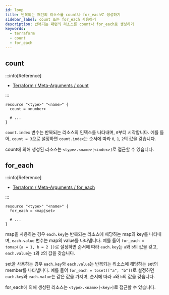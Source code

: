 ```yaml
---
id: loop
title: 반복되는 패턴의 리소스를 count나 for_each로 생성하기
sidebar_label: count 또는 for_each 사용하기
description: 반복되는 패턴의 리소스를 count나 for_each로 생성하기
keywords:
  - terraform
  - count
  - for_each
---
```


## count

:::info[Reference]

- [Terraform / Meta-Arguments / count](https://developer.hashicorp.com/terraform/language/meta-arguments/count)

:::

```hcl
resource "<type>" "<name>" {
  count = <number>

  # ...
}
```

`count.index` 변수는 반복되는 리소스의 인덱스를 나타내며, `0`부터 시작합니다. 예를 들어, `count = 3`으로 설정하면 `count.index`는 순서에 따라 `0`, `1`, `2`의 값을 갖습니다.

count에 의해 생성된 리소스는 `<type>.<name>[<index>]`로 접근할 수 있습니다.

## for_each

:::info[Reference]

- [Terraform / Meta-Arguments / for_each](https://developer.hashicorp.com/terraform/language/meta-arguments/for_each)

:::

```hcl
resource "<type>" "<name>" {
  for_each = <map|set>

  # ...
}
```

map을 사용하는 경우 `each.key`는 반복되는 리소스에 해당하는 map의 key를 나타내며, `each.value` 변수는 map의 value를 나타냅니다. 예를 들어 `for_each = tomap({a = 1, b = 2 })`로 설정하면 순서에 따라 `each.key`는 `a`와 `b`의 값을 갖고, `each.value`는 `1`과 `2`의 값을 갖습니다.

set을 사용하는 경우 `each.key`와 `each.value`는 반복되는 리소스에 해당하는 set의 member를 나타냅니다. 예를 들어 `for_each = toset(["a", "b"])`로 설정하면 `each.key`와 `each.value`는 같은 값을 가지며, 순서에 따라 `a`와 `b`의 값을 갖습니다.

for_each에 의해 생성된 리소스는 `<type>.<name>[<key>]`로 접근할 수 있습니다.
